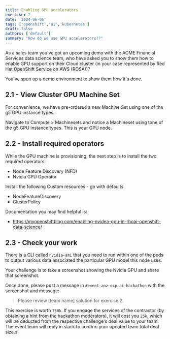```yaml
---
title: Enabling GPU accelerators
exercise: 2
date: '2024-06-06'
tags: ['openshift','ai','kubernetes']
draft: false
authors: ['default']
summary: "How do we use GPU accelerators??"
---
```


As a sales team you've got an upcoming demo with the ACME Financial Services data science team, who have asked you to show them how to enable GPU support on their Cloud cluster (in your case represented by Red Hat OpenShift Service on AWS (ROSA))?

You've spun up a demo environment to show them how it's done.

## 2.1 - View Cluster GPU Machine Set

For convenience, we have pre-ordered a new Machine Set using one of the g5 GPU instance types.

Navigate to Compute > Machinesets and notice a Machineset using tone of the g5 GPU instance types.
This is your GPU node.

## 2.2 - Install required operators

While the GPU machine is provisioning, the next step is to install the two required operators:
- Node Feature Discovery (NFD)
- Nvidia GPU Operator

Install the following Custom resources - go with defaults
- NodeFeatureDiscovery
- ClusterPolicy

Documentation you may find helpful is:
- https://myopenshiftblog.com/enabling-nvidea-gpu-in-rhoai-openshift-data-science/



## 2.3 - Check your work

There is a CLI called `nvidia-smi` that you need to run within one of the pods to output various data associated the particular GPU model this node uses.

Your challenge is to take a screenshot showing the Nvidia GPU and share that screenshot.

Once done, please post a message in `#event-anz-ocp-ai-hackathon` with the screenshot and message:

> Please review [team name] solution for exercise 2.

This exercise is worth `750k`. If you engage the services of the contractor (by obtaining a hint from the hackathon moderators), it will cost you `25k`, which will be deducted from the respective challenge's deal value to your team.
The event team will reply in slack to confirm your updated team total deal size.s